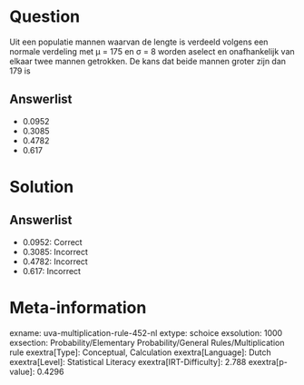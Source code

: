 Question
========

Uit een populatie mannen waarvan de lengte is verdeeld volgens een
normale verdeling met μ = 175 en σ = 8 worden aselect en onafhankelijk
van elkaar twee mannen getrokken. De kans dat beide mannen groter zijn
dan 179 is

Answerlist
----------

* 0.0952
* 0.3085
* 0.4782
* 0.617

Solution
========

Answerlist
----------

* 0.0952: Correct
* 0.3085: Incorrect
* 0.4782: Incorrect
* 0.617: Incorrect

Meta-information
================
exname: uva-multiplication-rule-452-nl
extype: schoice
exsolution: 1000
exsection: Probability/Elementary Probability/General Rules/Multiplication rule
exextra[Type]: Conceptual, Calculation
exextra[Language]: Dutch
exextra[Level]: Statistical Literacy
exextra[IRT-Difficulty]: 2.788
exextra[p-value]: 0.4296
